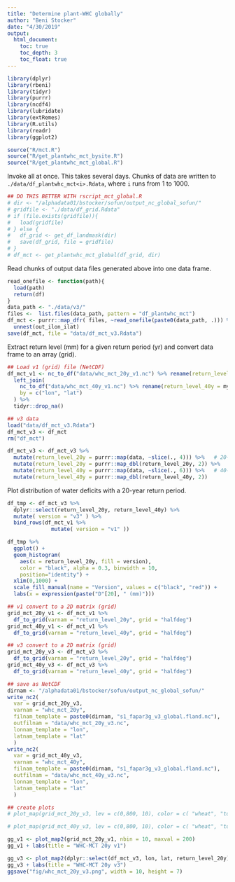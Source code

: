 ```yaml
---
title: "Determine plant-WHC globally"
author: "Beni Stocker"
date: "4/30/2019"
output:
  html_document:
    toc: true
    toc_depth: 3
    toc_float: true
---
```


```r
library(dplyr)
library(rbeni)
library(tidyr)
library(purrr)
library(ncdf4)
library(lubridate)
library(extRemes)
library(R.utils)
library(readr)
library(ggplot2)

source("R/mct.R")
source("R/get_plantwhc_mct_bysite.R")
source("R/get_plantwhc_mct_global.R")
```

Invoke all at once. This takes several days. Chunks of data are written to `./data/df_plantwhc_mct<i>.Rdata`, where `i` runs from 1 to 1000.
```r
## DO THIS BETTER WITH rscript_mct_global.R
# dir <- "/alphadata01/bstocker/sofun/output_nc_global_sofun/"
# gridfile <- "./data/df_grid.Rdata"
# if (file.exists(gridfile)){
#   load(gridfile)
# } else {
#   df_grid <- get_df_landmask(dir)
#   save(df_grid, file = gridfile)
# }
# df_mct <- get_plantwhc_mct_global(df_grid, dir)
```

Read chunks of output data files generated above into one data frame.
```r
read_onefile <- function(path){
  load(path)
  return(df)
}
data_path <- "./data/v3/"
files <-  list.files(data_path, pattern = "df_plantwhc_mct")
df_mct <- purrr::map_dfr( files, ~read_onefile(paste0(data_path, .))) %>% 
  unnest(out_ilon_ilat)
save(df_mct, file = "data/df_mct_v3.Rdata")
```

Extract return level (mm) for a given return period (yr) and convert data frame to an array (grid).
```r
## Load v1 (grid) file (NetCDF)
df_mct_v1 <- nc_to_df("data/whc_mct_20y_v1.nc") %>% rename(return_level_20y = myvar) %>% 
  left_join(
    nc_to_df("data/whc_mct_40y_v1.nc") %>% rename(return_level_40y = myvar),
    by = c("lon", "lat")
  ) %>% 
  tidyr::drop_na()

## v3 data
load("data/df_mct_v3.Rdata")
df_mct_v3 <- df_mct
rm("df_mct")

df_mct_v3 <- df_mct_v3 %>% 
  mutate(return_level_20y = purrr::map(data, ~slice(., 4))) %>%   # 20-year return period is the 4th row
  mutate(return_level_20y = purrr::map_dbl(return_level_20y, 2)) %>% 
  mutate(return_level_40y = purrr::map(data, ~slice(., 6))) %>%   # 40-year return period is the 6th row
  mutate(return_level_40y = purrr::map_dbl(return_level_40y, 2))
```

Plot distribution of water deficits with a 20-year return period.
```r
df_tmp <- df_mct_v3 %>% 
  dplyr::select(return_level_20y, return_level_40y) %>% 
  mutate( version = "v3" ) %>% 
  bind_rows(df_mct_v1 %>% 
              mutate( version = "v1" ))

df_tmp %>% 
  ggplot() +
  geom_histogram(
    aes(x = return_level_20y, fill = version), 
    color = "black", alpha = 0.3, binwidth = 10, 
    position="identity") +
  xlim(0,1000) +
  scale_fill_manual(name = "Version", values = c("black", "red")) + 
  labs(x = expression(paste("D"[20], " (mm)")))
```


```r
## v1 convert to a 2D matrix (grid)
grid_mct_20y_v1 <- df_mct_v1 %>% 
  df_to_grid(varnam = "return_level_20y", grid = "halfdeg") 
grid_mct_40y_v1 <- df_mct_v1 %>% 
  df_to_grid(varnam = "return_level_40y", grid = "halfdeg")

## v3 convert to a 2D matrix (grid)
grid_mct_20y_v3 <- df_mct_v3 %>% 
  df_to_grid(varnam = "return_level_20y", grid = "halfdeg") 
grid_mct_40y_v3 <- df_mct_v3 %>% 
  df_to_grid(varnam = "return_level_40y", grid = "halfdeg")

## save as NetCDF
dirnam <- "/alphadata01/bstocker/sofun/output_nc_global_sofun/"
write_nc2(
  var = grid_mct_20y_v3, 
  varnam = "whc_mct_20y", 
  filnam_template = paste0(dirnam, "s1_fapar3g_v3_global.fland.nc"), 
  outfilnam = "data/whc_mct_20y_v3.nc",
  lonnam_template = "lon", 
  latnam_template = "lat"
  )
write_nc2(
  var = grid_mct_40y_v3, 
  varnam = "whc_mct_40y", 
  filnam_template = paste0(dirnam, "s1_fapar3g_v3_global.fland.nc"), 
  outfilnam = "data/whc_mct_40y_v3.nc",
  lonnam_template = "lon", 
  latnam_template = "lat"
  )

## create plots
# plot_map(grid_mct_20y_v3, lev = c(0,800, 10), color = c( "wheat", "tomato2", "tomato4", "darkorchid4" ), minval = 0, maxval = 22000) # , file="fig/map_mct_20y_v3.pdf"

# plot_map(grid_mct_40y_v3, lev = c(0,800, 10), color = c( "wheat", "tomato2", "tomato4", "darkorchid4" ), minval = 0, maxval = 22000) # , file="fig/map_mct_40y_v3.pdf"

gg_v1 <- plot_map2(grid_mct_20y_v1, nbin = 10, maxval = 200)
gg_v1 + labs(title = "WHC-MCT 20y v1")

gg_v3 <- plot_map2(dplyr::select(df_mct_v3, lon, lat, return_level_20y), nbin = 10, maxval = 800)
gg_v3 + labs(title = "WHC-MCT 20y v3")
ggsave("fig/whc_mct_20y_v3.png", width = 10, height = 7)
```
